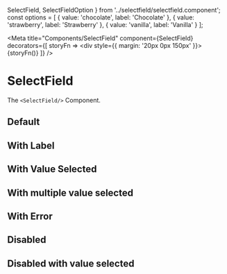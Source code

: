   SelectField,
  SelectFieldOption
} from '../selectfield/selectfield.component';
const options = [
  { value: 'chocolate', label: 'Chocolate' },
  { value: 'strawberry', label: 'Strawberry' },
  { value: 'vanilla', label: 'Vanilla' }
];

<Meta
  title="Components/SelectField"
  component={SelectField}
  decorators={[
    storyFn => <div style={{ margin: '20px 0px 150px' }}>{storyFn()}</div>
  ]}
/>

# SelectField

The `<SelectField/>` Component.

<Props of={SelectField} />

## Default

<Preview>
  <Story name="Default">
    <SelectField
      name="defaultField"
      label=""
      placeholder="Placeholder"
      currentValue={undefined}
      options={options}
    />
  </Story>
</Preview>

## With Label

<Preview>
  <Story name="With Label">
    <SelectField
      name="selectFieldLabel"
      label="With Label"
      placeholder="Placeholder"
      currentValue={undefined}
      options={options}
    />
  </Story>
</Preview>

## With Value Selected

<Preview>
  <Story name="With Value Selected">
    <SelectField
      name="selectFieldWithValue"
      label="This one has value selected"
      placeholder="Placeholder"
      currentValue={options[0]}
      options={options}
    />
  </Story>
</Preview>

## With multiple value selected

<Preview>
  <Story name="With multiple value selected">
    <SelectField
      name="selectFieldWithValue"
      label="This one has value multiple selected"
      placeholder="Placeholder"
      currentValue={options}
      options={options}
      multi
    />
  </Story>
</Preview>

## With Error

<Preview>
  <Story name="With Error">
    <SelectField
      name="selectFieldWithError"
      label="This one has value selected"
      placeholder="Placeholder"
      currentValue={undefined}
      touched={true}
      error={'This is a sample error message'}
      options={options}
    />
  </Story>
</Preview>

## Disabled

<Preview>
  <Story name="Disabled">
    <SelectField
      name="selectFieldDisabled"
      label="This field is disabled"
      placeholder="Placeholder"
      currentValue={undefined}
      options={options}
      disabled
    />
  </Story>
</Preview>

## Disabled with value selected

<Preview>
  <Story name="Disabled with value selected">
    <SelectField
      name="selectFieldDisabledWithValue"
      label="This one has value selected"
      placeholder="Placeholder"
      currentValue={options[0]}
      options={options}
      disabled
    />
  </Story>
</Preview>
